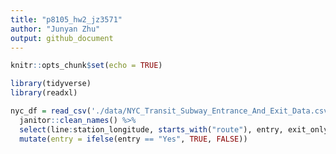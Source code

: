 ```yaml
---
title: "p8105_hw2_jz3571"
author: "Junyan Zhu"
output: github_document
---
```


```r
knitr::opts_chunk$set(echo = TRUE)
```

```r
library(tidyverse)
library(readxl)
```

```r
nyc_df = read_csv('./data/NYC_Transit_Subway_Entrance_And_Exit_Data.csv') %>% 
  janitor::clean_names() %>% 
  select(line:station_longitude, starts_with("route"), entry, exit_only, vending, entrance_type, ada) %>% 
  mutate(entry = ifelse(entry == "Yes", TRUE, FALSE))
  
```



